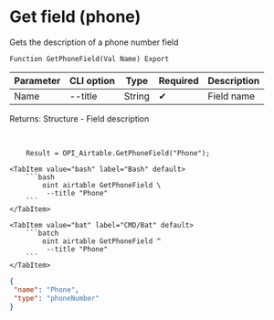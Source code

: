 ﻿---
sidebar_position: 9
description: Get field (phone) and other functions to work with Airtable in the Open Integration Package, a free open-source integration library for 1C:Enterprise 8, OneScript and CLI
keywords: [1C, 1С, 1С:Enterprise, 1С:Enterprise 8.3, API, Integration, Services, Exchange, OneScript, CLI, Airtable]
---


# Get field (phone)
 Gets the description of a phone number field



`Function GetPhoneField(Val Name) Export`

  | Parameter | CLI option | Type | Required | Description |
  |-|-|-|-|-|
  | Name | --title | String | &#x2714; | Field name |

  
  Returns:  Structure - Field description

<br/>




```bsl title="1C:Enterprise/OneScript code example"
    Result = OPI_Airtable.GetPhoneField("Phone");
```
 

 <Tabs>
  
    <TabItem value="bash" label="Bash" default>
        ```bash
            oint airtable GetPhoneField \
             --title "Phone"
        ```
    </TabItem>
  
    <TabItem value="bat" label="CMD/Bat" default>
        ```batch
            oint airtable GetPhoneField ^
             --title "Phone"
        ```
    </TabItem>
</Tabs>


```json title="Result"
{
 "name": "Phone",
 "type": "phoneNumber"
}
```
